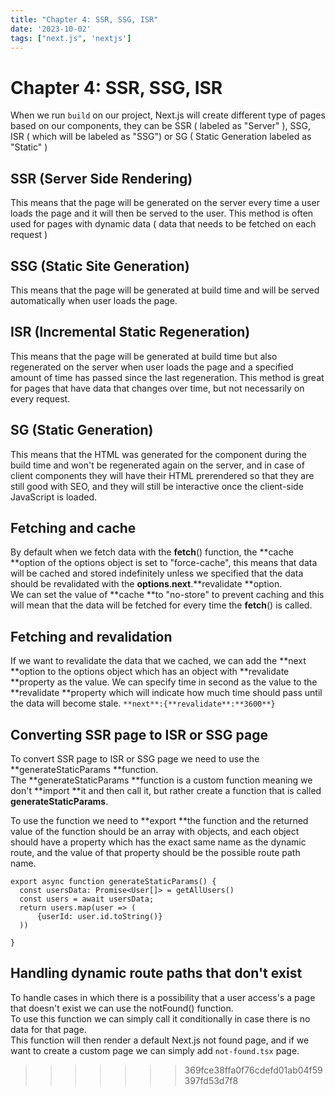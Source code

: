 ```yaml
---
title: "Chapter 4: SSR, SSG, ISR"
date: '2023-10-02'
tags: ["next.js", 'nextjs']
---
```


# Chapter 4: SSR, SSG, ISR

When we run `build` on our project, Next.js will create different type of pages based on our components,
they can be SSR ( labeled as "Server" ), SSG, ISR ( which will be labeled as "SSG") or SG ( Static Generation labeled as "Static" )

## SSR (Server Side Rendering)
This means that the page will be generated on the server every time a user loads the page and it will then be served to the user.
This method is often used for pages with dynamic data ( data that needs to be fetched on each request )

## SSG (Static Site Generation)
This means that the page will be generated at build time and will be served automatically when user loads the page.

## ISR (Incremental Static Regeneration)
This means that the page will be generated at build time but also regenerated on the server when user loads the page and a specified amount of time has passed since the last regeneration.
This method is great for pages that have data that changes over time, but not necessarily on every request.

## SG (Static Generation)
This means that the HTML was generated for the component during the build time and won't be regenerated again on the server, and in case of client components they will have their HTML prerendered so that they are still good with SEO, and they will still be interactive once the client-side JavaScript is loaded.

## Fetching and cache
By default when we fetch data with the **fetch**() function, the **cache **option of the options object is set to "force-cache", this means that data will be cached and stored indefinitely unless we specified that the data should be revalidated with the **options**.**next**.**revalidate **option.   
We can set the value of **cache **to "no-store" to prevent caching and this will mean that the data will be fetched for every time the **fetch**() is called.

## Fetching and revalidation
If we want to revalidate the data that we cached, we can add the **next **option to the options object which has an object with **revalidate **property as the value.
We can specify time in second as the value to the **revalidate **property which will indicate how much time should pass until the data will become stale.
`**next**:{**revalidate**:**3600**}`

## Converting SSR page to ISR or SSG page
To convert SSR page to ISR or SSG page we need to use the **generateStaticParams **function.   
The **generateStaticParams **function is a custom function meaning we don't **import **it and then call it, but rather create a function that is called **generateStaticParams**.

To use the function we need to **export **the function and the returned value of the function should be an array with objects, and each object should have a property which has the exact same name as the dynamic route, and the value of that property should be the possible route path name.
```
export async function generateStaticParams() {
  const usersData: Promise<User[]> = getAllUsers()
  const users = await usersData;
  return users.map(user => (
      {userId: user.id.toString()}
  ))

}

```

## Handling dynamic route paths that don't exist
To handle cases in which there is a possibility that a user access's a page that doesn't exist we can use the notFound() function.   
To use this function we can simply call it conditionally in case there is no data for that page.   
This function will then render a default Next.js not found page, and if we want to create a custom page we can simply add `not-found.tsx` page.   
   
>>>>>>> 369fce38ffa0f76cdefd01ab04f59397fd53d7f8
